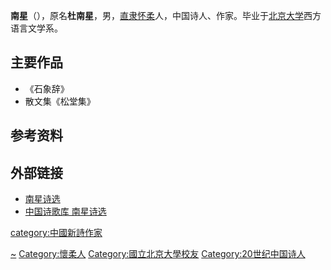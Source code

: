 {{Unreferenced|time=2021-07-25T14:46:01+00:00}}
'''南星'''（{{bd|1910年||1996年|catIdx=Du杜}}），原名'''杜南星'''，男，[[直隶省|直隶]][[怀柔|怀柔]]人，中国诗人、作家。毕业于[[北京大学|北京大学]]西方语言文学系。

== 主要作品 ==
* 《石象辞》
* 散文集《松堂集》

== 参考资料 ==
{{reflist}}

== 外部链接 ==
* [https://web.archive.org/web/20061210201211/http://www.poets.cn/xinshi/nanxing.htm 南星诗选]
* [http://shigeku.com/xlib/xd/sgdq/nanxing.htm 中国诗歌库 南星诗选] {{Wayback|url=http://shigeku.com/xlib/xd/sgdq/nanxing.htm |date=20181006171413 }}

{{中国近现代文学}}

{{Authority control}}
{{DEFAULTSORT:Nan}}
[[Category:杜姓|~]]
[[Category:懷柔人|Category:懷柔人]]
[[Category:國立北京大學校友|Category:國立北京大學校友]]
[[category:中國新詩作家|category:中國新詩作家]]
[[Category:20世纪中国诗人|Category:20世纪中国诗人]]